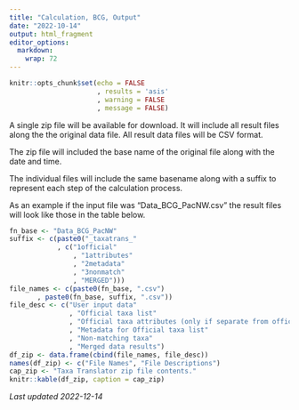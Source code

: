 ```yaml
---
title: "Calculation, BCG, Output"
date: "2022-10-14"
output: html_fragment
editor_options: 
  markdown: 
    wrap: 72
---
```


```r
knitr::opts_chunk$set(echo = FALSE
                      , results = 'asis'
                      , warning = FALSE
                      , message = FALSE)
```

A single zip file will be available for download.  It will include all result
files along the the original data file.  All result data files will be CSV 
format.

The zip file will included the base name of the original file along with the 
date and time.

The individual files will include the same basename along with a suffix to 
represent each step of the calculation process.

As an example if the input file was "Data_BCG_PacNW.csv" the result files will
look like those in the table below.

```r
fn_base <- "Data_BCG_PacNW"
suffix <- c(paste0("_taxatrans_"
            , c("1official"
                , "1attributes"
                , "2metadata"
                , "3nonmatch"
                , "MERGED")))
file_names <- c(paste0(fn_base, ".csv")
       , paste0(fn_base, suffix, ".csv"))
file_desc <- c("User input data"
               , "Official taxa list"
               , "Official taxa attributes (only if separate from official list)"
               , "Metadata for Official taxa list"
               , "Non-matching taxa"
               , "Merged data results") 
df_zip <- data.frame(cbind(file_names, file_desc))
names(df_zip) <- c("File Names", "File Descriptions")
cap_zip <- "Taxa Translator zip file contents."
knitr::kable(df_zip, caption = cap_zip)

```


*Last updated 2022-12-14*
